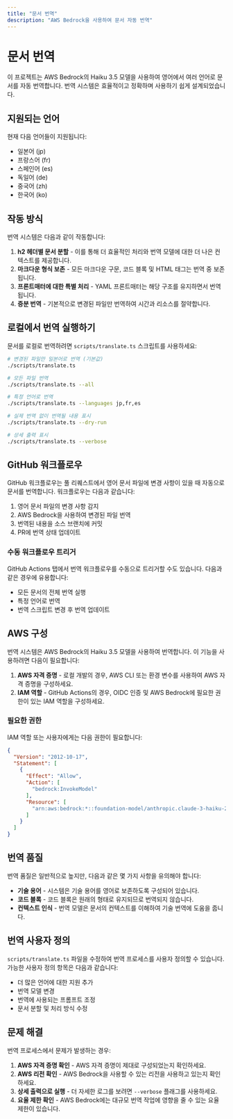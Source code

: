 ```yaml
---
title: "문서 번역"
description: "AWS Bedrock을 사용하여 문서 자동 번역"
---
```


# 문서 번역

이 프로젝트는 AWS Bedrock의 Haiku 3.5 모델을 사용하여 영어에서 여러 언어로 문서를 자동 번역합니다. 번역 시스템은 효율적이고 정확하며 사용하기 쉽게 설계되었습니다.

## 지원되는 언어

현재 다음 언어들이 지원됩니다:

- 일본어 (jp)
- 프랑스어 (fr)
- 스페인어 (es)
- 독일어 (de)
- 중국어 (zh)
- 한국어 (ko)

## 작동 방식

번역 시스템은 다음과 같이 작동합니다:

1. **h2 헤더별 문서 분할** - 이를 통해 더 효율적인 처리와 번역 모델에 대한 더 나은 컨텍스트를 제공합니다.
2. **마크다운 형식 보존** - 모든 마크다운 구문, 코드 블록 및 HTML 태그는 번역 중 보존됩니다.
3. **프론트매터에 대한 특별 처리** - YAML 프론트매터는 해당 구조를 유지하면서 번역됩니다.
4. **증분 번역** - 기본적으로 변경된 파일만 번역하여 시간과 리소스를 절약합니다.

## 로컬에서 번역 실행하기

문서를 로컬로 번역하려면 `scripts/translate.ts` 스크립트를 사용하세요:

```bash
# 변경된 파일만 일본어로 번역 (기본값)
./scripts/translate.ts

# 모든 파일 번역
./scripts/translate.ts --all

# 특정 언어로 번역
./scripts/translate.ts --languages jp,fr,es

# 실제 번역 없이 번역될 내용 표시
./scripts/translate.ts --dry-run

# 상세 출력 표시
./scripts/translate.ts --verbose
```

## GitHub 워크플로우

GitHub 워크플로우는 풀 리퀘스트에서 영어 문서 파일에 변경 사항이 있을 때 자동으로 문서를 번역합니다. 워크플로우는 다음과 같습니다:

1. 영어 문서 파일의 변경 사항 감지
2. AWS Bedrock을 사용하여 변경된 파일 번역
3. 번역된 내용을 소스 브랜치에 커밋
4. PR에 번역 상태 업데이트

### 수동 워크플로우 트리거

GitHub Actions 탭에서 번역 워크플로우를 수동으로 트리거할 수도 있습니다. 다음과 같은 경우에 유용합니다:

- 모든 문서의 전체 번역 실행
- 특정 언어로 번역
- 번역 스크립트 변경 후 번역 업데이트

## AWS 구성

번역 시스템은 AWS Bedrock의 Haiku 3.5 모델을 사용하여 번역합니다. 이 기능을 사용하려면 다음이 필요합니다:

1. **AWS 자격 증명** - 로컬 개발의 경우, AWS CLI 또는 환경 변수를 사용하여 AWS 자격 증명을 구성하세요.
2. **IAM 역할** - GitHub Actions의 경우, OIDC 인증 및 AWS Bedrock에 필요한 권한이 있는 IAM 역할을 구성하세요.

### 필요한 권한

IAM 역할 또는 사용자에게는 다음 권한이 필요합니다:

```json
{
  "Version": "2012-10-17",
  "Statement": [
    {
      "Effect": "Allow",
      "Action": [
        "bedrock:InvokeModel"
      ],
      "Resource": [
        "arn:aws:bedrock:*::foundation-model/anthropic.claude-3-haiku-20240307-v1:0"
      ]
    }
  ]
}
```

## 번역 품질

번역 품질은 일반적으로 높지만, 다음과 같은 몇 가지 사항을 유의해야 합니다:

- **기술 용어** - 시스템은 기술 용어를 영어로 보존하도록 구성되어 있습니다.
- **코드 블록** - 코드 블록은 원래의 형태로 유지되므로 번역되지 않습니다.
- **컨텍스트 인식** - 번역 모델은 문서의 컨텍스트를 이해하여 기술 번역에 도움을 줍니다.

## 번역 사용자 정의

`scripts/translate.ts` 파일을 수정하여 번역 프로세스를 사용자 정의할 수 있습니다. 가능한 사용자 정의 항목은 다음과 같습니다:

- 더 많은 언어에 대한 지원 추가
- 번역 모델 변경
- 번역에 사용되는 프롬프트 조정
- 문서 분할 및 처리 방식 수정

## 문제 해결

번역 프로세스에서 문제가 발생하는 경우:

1. **AWS 자격 증명 확인** - AWS 자격 증명이 제대로 구성되었는지 확인하세요.
2. **AWS 리전 확인** - AWS Bedrock을 사용할 수 있는 리전을 사용하고 있는지 확인하세요.
3. **상세 출력으로 실행** - 더 자세한 로그를 보려면 `--verbose` 플래그를 사용하세요.
4. **요율 제한 확인** - AWS Bedrock에는 대규모 번역 작업에 영향을 줄 수 있는 요율 제한이 있습니다.